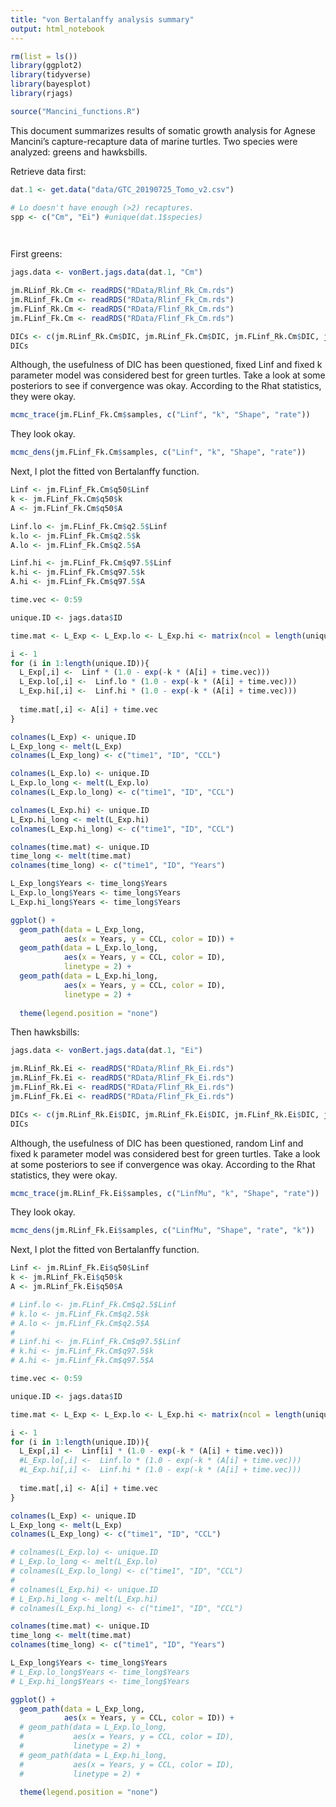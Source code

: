 ```yaml
---
title: "von Bertalanffy analysis summary"
output: html_notebook
---
```



```r
rm(list = ls())
library(ggplot2)
library(tidyverse)
library(bayesplot)
library(rjags)

source("Mancini_functions.R")
```


This document summarizes results of somatic growth analysis for Agnese Mancini's capture-recapture data of marine turtles. Two species were analyzed: greens and hawksbills.

Retrieve data first:

```r
dat.1 <- get.data("data/GTC_20190725_Tomo_v2.csv")

# Lo doesn't have enough (>2) recaptures. 
spp <- c("Cm", "Ei") #unique(dat.1$species)

  
```


First greens:
```r
jags.data <- vonBert.jags.data(dat.1, "Cm")

jm.RLinf_Rk.Cm <- readRDS("RData/Rlinf_Rk_Cm.rds")
jm.RLinf_Fk.Cm <- readRDS("RData/Rlinf_Fk_Cm.rds")
jm.FLinf_Rk.Cm <- readRDS("RData/Flinf_Rk_Cm.rds")
jm.FLinf_Fk.Cm <- readRDS("RData/Flinf_Fk_Cm.rds")

DICs <- c(jm.RLinf_Rk.Cm$DIC, jm.RLinf_Fk.Cm$DIC, jm.FLinf_Rk.Cm$DIC, jm.FLinf_Fk.Cm$DIC)
DICs
```

Although, the usefulness of DIC has been questioned, fixed Linf and fixed k parameter model was considered best for green turtles.  Take a look at some posteriors to see if convergence was okay.  According to the Rhat statistics, they were okay.

```r
mcmc_trace(jm.FLinf_Fk.Cm$samples, c("Linf", "k", "Shape", "rate"))
```

They look okay. 


```r
mcmc_dens(jm.FLinf_Fk.Cm$samples, c("Linf", "k", "Shape", "rate"))
```


Next, I plot the fitted von Bertalanffy function. 
```r
Linf <- jm.FLinf_Fk.Cm$q50$Linf
k <- jm.FLinf_Fk.Cm$q50$k
A <- jm.FLinf_Fk.Cm$q50$A

Linf.lo <- jm.FLinf_Fk.Cm$q2.5$Linf
k.lo <- jm.FLinf_Fk.Cm$q2.5$k
A.lo <- jm.FLinf_Fk.Cm$q2.5$A

Linf.hi <- jm.FLinf_Fk.Cm$q97.5$Linf
k.hi <- jm.FLinf_Fk.Cm$q97.5$k
A.hi <- jm.FLinf_Fk.Cm$q97.5$A

time.vec <- 0:59

unique.ID <- jags.data$ID

time.mat <- L_Exp <- L_Exp.lo <- L_Exp.hi <- matrix(ncol = length(unique.ID), nrow = length(time.vec))

i <- 1
for (i in 1:length(unique.ID)){
  L_Exp[,i] <-  Linf * (1.0 - exp(-k * (A[i] + time.vec)))
  L_Exp.lo[,i] <-  Linf.lo * (1.0 - exp(-k * (A[i] + time.vec)))
  L_Exp.hi[,i] <-  Linf.hi * (1.0 - exp(-k * (A[i] + time.vec)))
  
  time.mat[,i] <- A[i] + time.vec
}

colnames(L_Exp) <- unique.ID
L_Exp_long <- melt(L_Exp)
colnames(L_Exp_long) <- c("time1", "ID", "CCL")

colnames(L_Exp.lo) <- unique.ID
L_Exp.lo_long <- melt(L_Exp.lo)
colnames(L_Exp.lo_long) <- c("time1", "ID", "CCL")

colnames(L_Exp.hi) <- unique.ID
L_Exp.hi_long <- melt(L_Exp.hi)
colnames(L_Exp.hi_long) <- c("time1", "ID", "CCL")

colnames(time.mat) <- unique.ID
time_long <- melt(time.mat)
colnames(time_long) <- c("time1", "ID", "Years")

L_Exp_long$Years <- time_long$Years
L_Exp.lo_long$Years <- time_long$Years
L_Exp.hi_long$Years <- time_long$Years

ggplot() + 
  geom_path(data = L_Exp_long,
            aes(x = Years, y = CCL, color = ID)) +
  geom_path(data = L_Exp.lo_long,
            aes(x = Years, y = CCL, color = ID),
            linetype = 2) +
  geom_path(data = L_Exp.hi_long,
            aes(x = Years, y = CCL, color = ID),
            linetype = 2) +
  
  theme(legend.position = "none")
```


Then hawksbills:
```r
jags.data <- vonBert.jags.data(dat.1, "Ei")

jm.RLinf_Rk.Ei <- readRDS("RData/Rlinf_Rk_Ei.rds")
jm.RLinf_Fk.Ei <- readRDS("RData/Rlinf_Fk_Ei.rds")
jm.FLinf_Rk.Ei <- readRDS("RData/Flinf_Rk_Ei.rds")
jm.FLinf_Fk.Ei <- readRDS("RData/Flinf_Fk_Ei.rds")

DICs <- c(jm.RLinf_Rk.Ei$DIC, jm.RLinf_Fk.Ei$DIC, jm.FLinf_Rk.Ei$DIC, jm.FLinf_Fk.Ei$DIC)
DICs
```

Although, the usefulness of DIC has been questioned, random Linf and fixed k parameter model was considered best for green turtles.  Take a look at some posteriors to see if convergence was okay.  According to the Rhat statistics, they were okay.

```r
mcmc_trace(jm.RLinf_Fk.Ei$samples, c("LinfMu", "k", "Shape", "rate"))
```

They look okay. 


```r
mcmc_dens(jm.RLinf_Fk.Ei$samples, c("LinfMu", "Shape", "rate", "k"))
```


Next, I plot the fitted von Bertalanffy function. 
```r
Linf <- jm.RLinf_Fk.Ei$q50$Linf
k <- jm.RLinf_Fk.Ei$q50$k
A <- jm.RLinf_Fk.Ei$q50$A

# Linf.lo <- jm.FLinf_Fk.Cm$q2.5$Linf
# k.lo <- jm.FLinf_Fk.Cm$q2.5$k
# A.lo <- jm.FLinf_Fk.Cm$q2.5$A
# 
# Linf.hi <- jm.FLinf_Fk.Cm$q97.5$Linf
# k.hi <- jm.FLinf_Fk.Cm$q97.5$k
# A.hi <- jm.FLinf_Fk.Cm$q97.5$A

time.vec <- 0:59

unique.ID <- jags.data$ID

time.mat <- L_Exp <- L_Exp.lo <- L_Exp.hi <- matrix(ncol = length(unique.ID), nrow = length(time.vec))

i <- 1
for (i in 1:length(unique.ID)){
  L_Exp[,i] <-  Linf[i] * (1.0 - exp(-k * (A[i] + time.vec)))
  #L_Exp.lo[,i] <-  Linf.lo * (1.0 - exp(-k * (A[i] + time.vec)))
  #L_Exp.hi[,i] <-  Linf.hi * (1.0 - exp(-k * (A[i] + time.vec)))
  
  time.mat[,i] <- A[i] + time.vec
}

colnames(L_Exp) <- unique.ID
L_Exp_long <- melt(L_Exp)
colnames(L_Exp_long) <- c("time1", "ID", "CCL")

# colnames(L_Exp.lo) <- unique.ID
# L_Exp.lo_long <- melt(L_Exp.lo)
# colnames(L_Exp.lo_long) <- c("time1", "ID", "CCL")
# 
# colnames(L_Exp.hi) <- unique.ID
# L_Exp.hi_long <- melt(L_Exp.hi)
# colnames(L_Exp.hi_long) <- c("time1", "ID", "CCL")

colnames(time.mat) <- unique.ID
time_long <- melt(time.mat)
colnames(time_long) <- c("time1", "ID", "Years")

L_Exp_long$Years <- time_long$Years
# L_Exp.lo_long$Years <- time_long$Years
# L_Exp.hi_long$Years <- time_long$Years

ggplot() + 
  geom_path(data = L_Exp_long,
            aes(x = Years, y = CCL, color = ID)) +
  # geom_path(data = L_Exp.lo_long,
  #           aes(x = Years, y = CCL, color = ID),
  #           linetype = 2) +
  # geom_path(data = L_Exp.hi_long,
  #           aes(x = Years, y = CCL, color = ID),
  #           linetype = 2) +
  
  theme(legend.position = "none")
```

